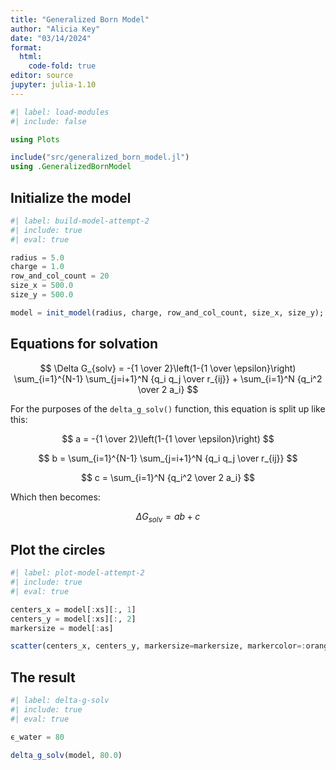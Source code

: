 ```yaml
---
title: "Generalized Born Model"
author: "Alicia Key"
date: "03/14/2024"
format:
  html:
    code-fold: true
editor: source
jupyter: julia-1.10
---
```


```julia
#| label: load-modules
#| include: false

using Plots

include("src/generalized_born_model.jl")
using .GeneralizedBornModel
```

## Initialize the model

```julia
#| label: build-model-attempt-2
#| include: true
#| eval: true

radius = 5.0
charge = 1.0
row_and_col_count = 20
size_x = 500.0
size_y = 500.0

model = init_model(radius, charge, row_and_col_count, size_x, size_y);
```

## Equations for solvation

$$ \Delta G_{solv} = -{1 \over 2}\left(1-{1 \over \epsilon}\right) \sum_{i=1}^{N-1} \sum_{j=i+1}^N {q_i q_j \over r_{ij}} + \sum_{i=1}^N {q_i^2 \over 2 a_i} $$

For the purposes of the `delta_g_solv()` function, this equation is split up like this:

$$ a = -{1 \over 2}\left(1-{1 \over \epsilon}\right) $$

$$ b = \sum_{i=1}^{N-1} \sum_{j=i+1}^N {q_i q_j \over r_{ij}} $$

$$ c = \sum_{i=1}^N {q_i^2 \over 2 a_i} $$

Which then becomes:

$$ \Delta G_{solv} = ab + c $$

## Plot the circles

```julia
#| label: plot-model-attempt-2
#| include: true
#| eval: true

centers_x = model[:xs][:, 1]
centers_y = model[:xs][:, 2]
markersize = model[:as]

scatter(centers_x, centers_y, markersize=markersize, markercolor=:orange, markerstrokecolor=:black)
```

## The result

```julia
#| label: delta-g-solv
#| include: true
#| eval: true

ϵ_water = 80

delta_g_solv(model, 80.0)
```

